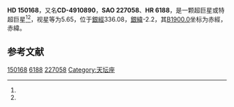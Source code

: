 {{Starbox begin
| name = HD 150168
}}
{{Starbox observe
| epoch = [[J2000.0|J2000.0]]
| constell = {{星座名待查}}<ref name=SIMBAD>{{cite web
 | url=http://simbad.u-strasbg.fr/simbad/sim-id?Ident=HR+6188
 | title=Pulsating variable Star
 | publisher=Centre de Données astronomiques de Strasbourg
 | work=SIMBAD
 | accessdate=2012-07-13
 | archive-date=2016-03-19
 | archive-url=https://web.archive.org/web/20160319003651/http://simbad.u-strasbg.fr/simbad/sim-id?Ident=HR+6188
 | dead-url=no
 }}</ref><ref name=DATA>{{cite web
 | url=http://vizier.u-strasbg.fr/viz-bin/VizieR-5?-out.add=.&-source=5050&-corr=PK=HR&-out.max=9999&HR=6188
 | title=VizieR Detailed Page
 | accessdate=2012-07-13
 | archive-date=2016-03-05
 | archive-url=https://web.archive.org/web/20160305013904/http://vizier.u-strasbg.fr/viz-bin/VizieR-5?-out.add=.&-source=5050&-corr=PK=HR&-out.max=9999&HR=6188
 | dead-url=no
 }}</ref>
| 星官 = 
| ra = {{RA|16|41|40.2}}<ref name=SIMBAD /><ref name=DATA />
| dec = {{DEC|-49|39|6}}<ref name=SIMBAD /><ref name=DATA />
| appmag_v = 5.65<ref name=SIMBAD /><ref name=DATA />
}}
{{Starbox character
| class = B1Ia0-Ia<ref name=SIMBAD /><ref name=DATA />
| b-v = -0.03<ref name=SIMBAD /><ref name=DATA />
| u-b = -0.87<ref name=SIMBAD /><ref name=DATA />
| r-i = <ref name=SIMBAD /><ref name=DATA />
| variable = 
}}
{{Starbox astrometry
| radial_v = -0.87
| prop_mo_ra = 6
| parallax = 
| p_error = 
}}
{{Starbox catalog
| names =CD-4910890，[[SAO星表|SAO]] 227058，[[HD星表|HD]] 150168，[[HR星表|HR]] 6188}}
{{Starbox reference |Simbad=HR+6188}}
{{Starbox end}}

'''HD 150168'''，又名'''CD-4910890'''，'''SAO 227058'''、'''HR 6188'''，是一颗超巨星或特超巨星<ref name=SIMBAD /><ref name=DATA />，视星等为5.65，位于[[銀道座標系|銀經]]336.08，[[銀道座標系|銀緯]]-2.2，其[[B1900.0|B1900.0]]坐标为赤經{{RA|16|34|6}}，赤緯{{DEC|-49|-2.2|22}}。

== 参考文献 ==
{{reflist}}

{{star-stub}}

[[Category:HD和HDE天體|150168]]
[[Category:HR天體|6188]]
[[Category:SAO天體|227058]]
[[Category:天坛座|Category:天坛座]]